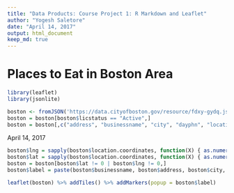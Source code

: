 ---
title: "Data Products: Course Project 1: R Markdown and Leaflet"
author: "Yogesh Saletore"
date: "April 14, 2017"
output: html_document
keep_md: true
---
# Places to Eat in Boston Area
```{r, echo = TRUE, cache = TRUE}
library(leaflet)
library(jsonlite)

boston <- fromJSON('https://data.cityofboston.gov/resource/fdxy-gydq.json', flatten = TRUE)
boston = boston[boston$licstatus == "Active",]
boston = boston[,c("address", "businessname", "city", "dayphn", "location.coordinates")]
```
April 14, 2017

```{r, echo = TRUE, cache = TRUE}
boston$lng = sapply(boston$location.coordinates, function(X) { as.numeric(strsplit(as.character(X), ",")[1]) })
boston$lat = sapply(boston$location.coordinates, function(X) { as.numeric(strsplit(as.character(X), " ")[2]) })
boston = boston[boston$lat != 0 | boston$lng != 0,]
boston$label = paste(boston$businessname, boston$address, boston$city, boston$dayphn, sep = "<br>")

leaflet(boston) %>% addTiles() %>% addMarkers(popup = boston$label)
```